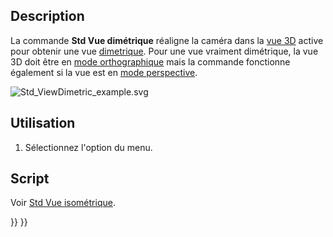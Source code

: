 <languages/>

{{Docnav/fr
|[[Std_ViewIsometric/fr|Vue isométrique]]
|[[Std_ViewTrimetric/fr|Vue trimétrique]]
|[[Std_View_Menu/fr|Menu Affichage]]
|IconL=Std_ViewIsometric.svg
|IconR=Std_ViewTrimetric.svg
|IconC=Freecad.svg
}}

{{GuiCommand/fr
|Name=Std ViewDimetric
|Name/fr=Std Vue dimétrique
|MenuLocation=Affichage → Vues standards → Axonometric → Dimétrique
|Workbenches=Tous
|SeeAlso=[[Std_ViewIsometric/fr|Std Vue isométrique]], [[Std_ViewTrimetric/fr|Std Vue trimétrique]]
}}

==Description==

La commande '''Std Vue dimétrique''' réaligne la caméra dans la [[3D view/fr|vue 3D]] active pour obtenir une vue [https://en.wikipedia.org/wiki/Axonometric_projection#Three_types dimetrique]. Pour une vue vraiment dimétrique, la vue 3D doit être en [[Std_OrthographicCamera/fr|mode orthographique]] mais la commande fonctionne également si la vue est en [[Std_PerspectiveCamera/fr|mode perspective]].

[[Image:Std_ViewDimetric_example.svg]]
{{Caption|Les [[Std_AxisCross/fr|axes du repère]] et un cube en vue dimétrique}}

<span id="Usage"></span>
==Utilisation==

# Sélectionnez l'option {{MenuCommand|Affichage → Vues standards → Axonométrique → [[Image:Std_ViewDimetric.svg|16px]] Dimétrique}} du menu.

<span id="Scripting"></span>
==Script==

Voir [[Std_ViewIsometric/fr#Script|Std Vue isométrique]].


{{Docnav/fr
|[[Std_ViewIsometric/fr|Vue isométrique]]
|[[Std_ViewTrimetric/fr|Vue trimétrique]]
|[[Std_View_Menu/fr|Menu Affichage]]
|IconL=Std_ViewIsometric.svg
|IconR=Std_ViewTrimetric.svg
|IconC=Freecad.svg
}}

{{Std_Base_navi{{#translation:}}}}
{{Userdocnavi{{#translation:}}}}